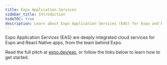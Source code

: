 ```yaml
---
title: Expo Application Services
sidebar_title: Introduction
hideTOC: true
description: Learn about Expo Application Services (EAS) for Expo and React Native apps.
---
```



Expo Application Services (EAS) are deeply integrated cloud services for Expo and React Native apps, from the team behind Expo.

Read the full pitch at [expo.dev/eas](https://expo.dev/eas), or follow the links below to learn how to get started.

<BoxLink
  title="EAS Build"
  description="Compile and sign Android/iOS apps with custom native code in the cloud. Learn more."
  href="/build/introduction"
  Icon={BuildIcon}
/>

<BoxLink
  title="EAS Submit"
  description="Upload your app to the Google Play Store or Apple App Store from the cloud with one CLI command. Learn more."
  href="/submit/introduction"
  Icon={EasSubmitIcon}
/>

<BoxLink
  title="EAS Update"
  description="Address small bugs and push quick fixes directly to end-users. Learn more."
  href="/eas-update/introduction"
  Icon={UpdateIcon}
/>

<BoxLink
  title="EAS Metadata (In Beta)"
  description="Upload all app store information required to get your app published. Learn more."
  href="/eas/metadata/"
  Icon={EasMetadataIcon}
/>
